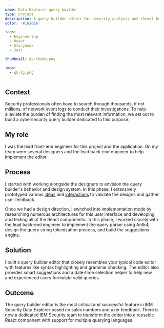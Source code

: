 ```yaml
---
name: Data Explorer query builder
type: project
description: A query builder editor for security analysts and threat hunters to find the needle in the haystack.
color: '#161616'

tags:
  - Engineering
  - React
  - Storybook
  - Jest

thumbnail: qb-thumb.png

imgs:
  - qb-lg.png
---
```


## Context

Security professionals often have to search through thousands, if not millions, of network event logs to conduct their investigations. To help alleviate the burden of finding the most relevant information, we set out to build a cybersecurity query builder dedicated to this purpose.

## My role

I was the lead front-end engineer for this project and the application. On my team were several designers and the lead back-end engineer to help implement the editor.

## Process

I started with working alongside the designers to envision the query builder's behavior and design system. In this phase, I extensively prototyped various [ideas](https://codepen.io/diego-codes/pen/MxrRQj) and [interactions](https://codepen.io/diego-codes/pen/YdJWbz) to validate the designs and gather user feedback.

Once we had a design direction, I switched into implementation mode by researching numerous architectures for this user interface and developing and testing all of the React components. In this phase, I worked closely with the lead back-end engineer to implement the query parser using Antlr4, design the query string tokenization process, and build the suggestions engine.

## Solution

I built a query builder editor that closely resembles your typical code editor with features like syntax highlighting and grammar checking. The editor also provides smart suggestions and a date-time selection helper to help new and experienced users formulate valid queries.

## Outcome

The query builder editor is the most critical and successful feature in IBM Security Data Explorer based on sales numbers and user feedback. There is now a dedicated IBM Security team to transform the editor into a reusable React component with support for multiple querying languages.
